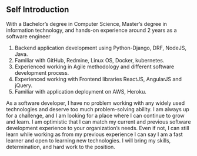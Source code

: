 ## Self Introduction

With a Bachelor’s degree in Computer Science, Master’s degree in information technology, and hands-on experience around 2 years as a software engineer

1.	Backend application development using Python-Django, DRF, NodeJS, Java.
2.  Familiar with GitHub, Redmine, Linux OS, Docker, kubernetes.
3.  Experienced working in Agile methodology and different software development process. 
4.  Experienced working with Frontend libraries ReactJS, AngularJS and jQuery.
5.	Familiar with application deployment on AWS, Heroku.

As a software developer, I have no problem working with any widely used technologies and deserve too much problem-solving ability. 
I am always up for a challenge, and I am looking for a place where I can continue to grow and learn.
I am optimistic that I can match my current and previous software development experience to your organization’s needs. Even if not, I can still learn while working as from my previous experience I can say I am a fast learner and open to learning new technologies. I will bring my skills, determination, and hard work to the position.